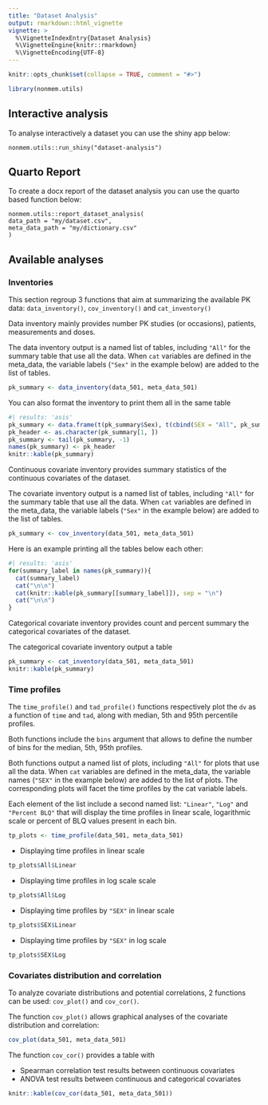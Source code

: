 ```yaml
---
title: "Dataset Analysis"
output: rmarkdown::html_vignette
vignette: >
  %\VignetteIndexEntry{Dataset Analysis}
  %\VignetteEngine{knitr::rmarkdown}
  %\VignetteEncoding{UTF-8}
---
```


```r
knitr::opts_chunk$set(collapse = TRUE, comment = "#>")
```

```r
library(nonmem.utils)
```

## Interactive analysis

To analyse interactively a dataset you can use the shiny app below:

```
nonmem.utils::run_shiny("dataset-analysis")
```

## Quarto Report

To create a docx report of the dataset analysis you can use the quarto based function below:

```
nonmem.utils::report_dataset_analysis(
data_path = "my/dataset.csv", 
meta_data_path = "my/dictionary.csv"
)
```

## Available analyses

### Inventories

This section regroup 3 functions that aim at summarizing the available PK data: `data_inventory()`, `cov_inventory()` and `cat_inventory()`

Data inventory mainly provides number PK studies (or occasions), patients, measurements and doses.

The data inventory output is a named list of tables, including `"All"` for the summary table that use all the data.
When `cat` variables are defined in the meta_data, the variable labels (`"Sex"` in the example below) are added to the list of tables.

```r
pk_summary <- data_inventory(data_501, meta_data_501)
```

You can also format the inventory to print them all in the same table

```r
#| results: 'asis'
pk_summary <- data.frame(t(pk_summary$Sex), t(cbind(SEX = "All", pk_summary$All)))
pk_header <- as.character(pk_summary[1, ])
pk_summary <- tail(pk_summary, -1)
names(pk_summary) <- pk_header
knitr::kable(pk_summary)
```

Continuous covariate inventory provides summary statistics of the continuous covariates of the dataset.

The covariate inventory output is a named list of tables, including `"All"` for the summary table that use all the data.
When `cat` variables are defined in the meta_data, the variable labels (`"Sex"` in the example below) are added to the list of tables.

```r
pk_summary <- cov_inventory(data_501, meta_data_501)
```

Here is an example printing all the tables below each other:

```r
#| results: 'asis'
for(summary_label in names(pk_summary)){
  cat(summary_label)
  cat("\n\n")
  cat(knitr::kable(pk_summary[[summary_label]]), sep = "\n")
  cat("\n\n")
}
```

Categorical covariate inventory provides count and percent summary the categorical covariates of the dataset.

The categorical covariate inventory output a table

```r
pk_summary <- cat_inventory(data_501, meta_data_501)
knitr::kable(pk_summary)
```

### Time profiles

The `time_profile()` and `tad_profile()` functions respectively plot the `dv` as a function of `time` and `tad`, along with median, 5th and 95th percentile profiles.

Both functions include the `bins` argument that allows to define the number of bins for the median, 5th, 95th profiles.

Both functions output a named list of plots, including `"All"` for plots that use all the data.
When `cat` variables are defined in the meta_data, the variable names (`"SEX"` in the example below) are added to the list of plots.
The corresponding plots will facet the time profiles by the cat variable labels.

Each element of the list include a second named list: `"Linear"`, `"Log"` and `"Percent BLQ"` that will display the time profiles in linear scale, logarithmic scale or percent of BLQ values present in each bin.

```r
tp_plots <- time_profile(data_501, meta_data_501)
```

- Displaying time profiles in linear scale

```r
tp_plots$All$Linear
```

- Displaying time profiles in log scale scale

```r
tp_plots$All$Log
```

- Displaying time profiles by `"SEX"` in linear scale

```r
tp_plots$SEX$Linear
```

- Displaying time profiles by `"SEX"` in log scale

```r
tp_plots$SEX$Log
```

### Covariates distribution and correlation

To analyze covariate distributions and potential correlations, 2 functions can be used: `cov_plot()` and `cov_cor()`.

The function `cov_plot()` allows graphical analyses of the covariate distribution and correlation:

```r
cov_plot(data_501, meta_data_501)
```

The function `cov_cor()` provides a table with 

- Spearman correlation test results between continuous covariates
- ANOVA test results between continuous and categorical covariates

```r
knitr::kable(cov_cor(data_501, meta_data_501))
```
